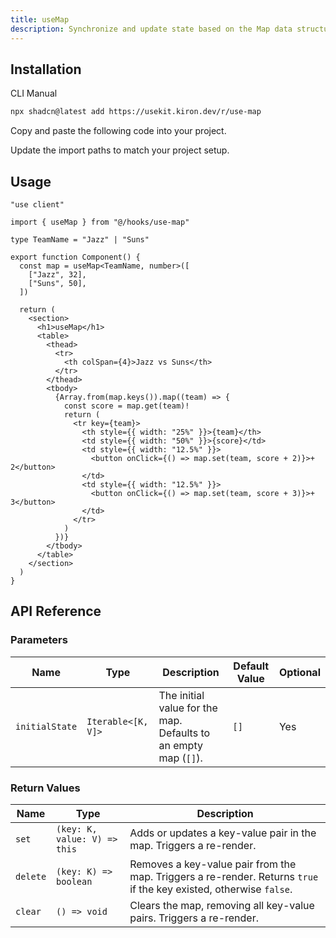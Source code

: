 ```yaml
---
title: useMap
description: Synchronize and update state based on the Map data structure with useMap.
---
```


## Installation

<Tabs defaultValue="cli">

<TabsList>
  <TabsTrigger value="cli">CLI</TabsTrigger>
  <TabsTrigger value="manual">Manual</TabsTrigger>
</TabsList>

<TabsContent value="cli">

```bash
npx shadcn@latest add https://usekit.kiron.dev/r/use-map
```

</TabsContent>

<TabsContent value="manual">

<Steps>

<Step>Copy and paste the following code into your project.</Step>

<ComponentSource name="use-map" />

<Step>Update the import paths to match your project setup.</Step>

</Steps>

</TabsContent>

</Tabs>

## Usage

```tsx {3, 8-11}
"use client"

import { useMap } from "@/hooks/use-map"

type TeamName = "Jazz" | "Suns"

export function Component() {
  const map = useMap<TeamName, number>([
    ["Jazz", 32],
    ["Suns", 50],
  ])

  return (
    <section>
      <h1>useMap</h1>
      <table>
        <thead>
          <tr>
            <th colSpan={4}>Jazz vs Suns</th>
          </tr>
        </thead>
        <tbody>
          {Array.from(map.keys()).map((team) => {
            const score = map.get(team)!
            return (
              <tr key={team}>
                <th style={{ width: "25%" }}>{team}</th>
                <td style={{ width: "50%" }}>{score}</td>
                <td style={{ width: "12.5%" }}>
                  <button onClick={() => map.set(team, score + 2)}>+ 2</button>
                </td>
                <td style={{ width: "12.5%" }}>
                  <button onClick={() => map.set(team, score + 3)}>+ 3</button>
                </td>
              </tr>
            )
          })}
        </tbody>
      </table>
    </section>
  )
}
```

## API Reference

### Parameters

| Name           | Type               | Description                                                     | Default Value | Optional |
| -------------- | ------------------ | --------------------------------------------------------------- | ------------- | -------- |
| `initialState` | `Iterable<[K, V]>` | The initial value for the map. Defaults to an empty map (`[]`). | `[]`          | Yes      |

### Return Values

| Name     | Type                         | Description                                                                                                        |
| -------- | ---------------------------- | ------------------------------------------------------------------------------------------------------------------ |
| `set`    | `(key: K, value: V) => this` | Adds or updates a key-value pair in the map. Triggers a re-render.                                                 |
| `delete` | `(key: K) => boolean`        | Removes a key-value pair from the map. Triggers a re-render. Returns `true` if the key existed, otherwise `false`. |
| `clear`  | `() => void`                 | Clears the map, removing all key-value pairs. Triggers a re-render.                                                |
